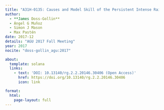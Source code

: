 ```yaml
---
title: "A31H-0135: Causes and Model Skill of the Persistent Intense Rainfall and Flooding in Paraguay During the Austral Summer 2015-2016"
author:
  - **James Doss-Gollin**
  - Ángel G Muñoz
  - Simon J Mason
  - Max Pastén
date: 2017-12
details: "AGU 2017 Fall Meeting"
year: 2017
nocite: "doss-gollin_agu:2017"

about:
  template: solana
  links:
    - text: 'DOI: 10.13140/rg.2.2.20146.30406 (Open Access)'
      href: https://doi.org/10.13140/rg.2.2.20146.30406
      icon: link

format:
  html:
    page-layout: full
---
```


:::{#bibliography}
:::